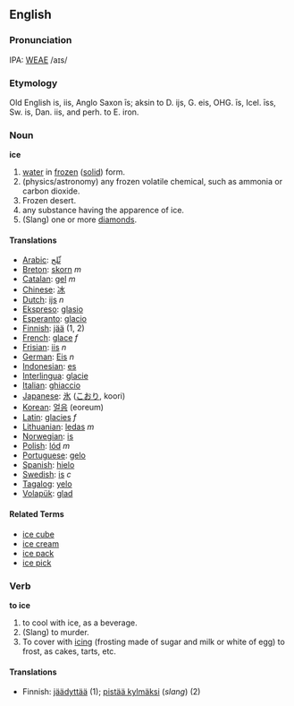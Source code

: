 ==English==

===Pronunciation===
IPA: [[WEAE]] /aɪs/

===Etymology===
Old English is, iis, Anglo Saxon i&#772;s; aksin to D. ijs, G. eis, OHG. i&#772;s, Icel. i&#772;ss, Sw. is, Dan. iis, and  perh. to E. iron.

===Noun===
'''ice'''

#[[water]] in [[frozen]] ([[solid]]) form.
#(physics/astronomy) any frozen volatile chemical, such as ammonia or carbon dioxide.
# Frozen desert.
# any substance having the apparence of ice.
#(Slang) one or more [[diamond]]s.

==== Translations ==== 
*[[Arabic]]: [[ثّلج]]
*[[Breton]]: [[skorn]] ''m''
*[[Catalan]]: [[gel]] ''m''
*[[Chinese]]: [[冰]]
*[[Dutch]]: [[ijs]] ''n''
*[[Ekspreso]]: [[glasio]]
*[[Esperanto]]: [[glacio]]
*[[Finnish]]: [[jää]] (1, 2)
*[[French]]: [[glace]] ''f''
*[[Frisian]]: [[iis]] ''n''
*[[German]]: [[Eis]] ''n''
*[[Indonesian]]: [[es]]
*[[Interlingua]]: [[glacie]] 
*[[Italian]]: [[ghiaccio]]
*[[Japanese]]: [[氷]] ([[こおり]], koori)
*[[Korean]]: [[얼음]] (eoreum)
*[[Latin]]: [[glacies]] ''f''
*[[Lithuanian]]: [[ledas]] ''m''
*[[Norwegian]]: [[is]]
*[[Polish]]: [[lód]] ''m''
*[[Portuguese]]: [[gelo]] 
*[[Spanish]]: [[hielo]]
*[[Swedish]]: [[is]] ''c''
*[[Tagalog]]: [[yelo]]
*[[Volapük]]: [[glad]]

====Related Terms====
*[[ice cube]]
*[[ice cream]]
*[[ice pack]]
*[[ice pick]]

===Verb===
'''to ice'''

#to cool with ice, as a beverage.
#(Slang) to murder.
#To cover with [[icing]] (frosting made of sugar and milk or white of egg) to frost, as cakes, tarts, etc.

====Translations====
*Finnish: [[jäädyttää]] (1); [[pistää kylmäksi]] (''slang'') (2)